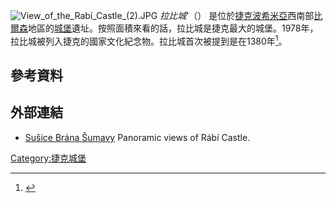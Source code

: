 [[File:View_of_the_Rabí_Castle_(2).JPG|thumb]]
''拉比城'''（{{lang-cs|Rabí}}） 是位於[[捷克|捷克]][[波希米亞|波希米亞]]西南部[[比爾森|比爾森]]地區的[[城堡|城堡]]遺址。按照面積來看的話，拉比城是捷克最大的城堡。1978年，拉比城被列入捷克的國家文化紀念物。拉比城首次被提到是在1380年<ref name="Velinger">{{cite web |url=http://www.radio.cz/en/article/51249 |title=Rabi Castle: some facts and legends surrounding the Czech Republic's most majestic ruins |author=Velinger, Jan |date=3 March 2004 |work= |publisher=Český rozhlas |accessdate=26 September 2010 |archive-date=2007-10-08 |archive-url=https://web.archive.org/web/20071008124856/http://www.radio.cz/en/article/51249 |dead-url=no }}</ref>。

==參考資料==
<references />

==外部連結==
{{Commonscat-inline|Castle Rabí}}
* [http://www.sumavanet.cz/susice/fr.asp?tab=snet&id=3990&burl Sušice Brána Šumavy] {{Wayback|url=http://www.sumavanet.cz/susice/fr.asp?tab=snet&id=3990&burl |date=20110927214450 }} Panoramic views of Rábí Castle.

{{European building-stub}}
[[Category:捷克城堡|Category:捷克城堡]]